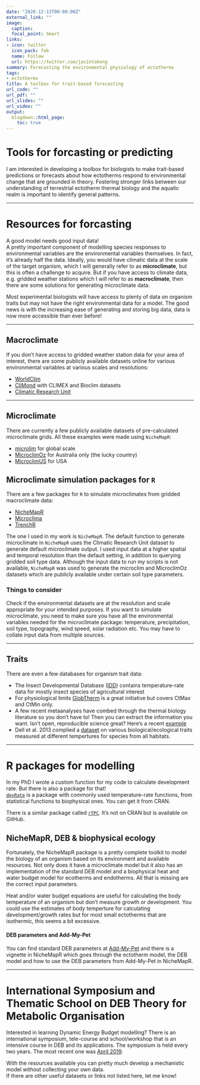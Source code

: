 ```yaml
---
date: "2020-12-13T00:00:00Z"
external_link: ""
image:
  caption: 
  focal_point: Smart
links: 
- icon: twitter
  icon_pack: fab
  name: Follow
  url: https://twitter.com/jacintakong 
summary: Forecasting the environmental physiology of ectotherms
tags:
- ectotherms
title: A toolbox for trait-based forecasting
url_code: ""
url_pdf: ""
url_slides: ""
url_video: ""
output:
  blogdown::html_page:
    toc: true
---
```


# Tools for forcasting or predicting

I am interested in developing a toolbox for biologists to make trait-based predictions or forecasts about how ectotherms respond to environmental change that are grounded in theory. Fostering stronger links between our understanding of terrestrial ectotherm thermal biology and the aquatic realm is important to identify general patterns.

***

# Resources for forcasting

A good model needs good input data!  
A pretty important component of modelling species responses to environmental variables are the environmental variables themselves. In fact, it's already half the data. Ideally, you would have climatic data at the scale of the target organism, which I will generally refer to as **microclimate**, but this is often a challenge to acquire. But if you have access to climate data, e.g. gridded weather stations which I will refer to as **macroclimate**, then there are some solutions for generating microclimate data.

Most experimental biologists will have access to plenty of data on organism traits but may not have the right environmental data for a model. The good news is with the increasing ease of generating and storing big data, data is now more accessible than ever before!

***

## Macroclimate
If you don't have access to gridded weather station data for your area of interest, there are some publicly available datasets online for various environmental variables at various scales and resolutions:

* [WorldClim](http://www.worldclim.org/)
* [CliMond](https://www.climond.org/) with CLIMEX and Bioclim datasets 
* [Climatic Research Unit](http://www.cru.uea.ac.uk/)

***

## Microclimate
There are currently a few publicly available datasets of pre-calculated microclimate grids. All these examples were made using `NicheMapR`:

* [microlim](https://www.nature.com/articles/sdata20146) for global scale
* [MicroclimOz](https://knb.ecoinformatics.org/knb/d1/mn/v2/object/knb.92484.39) for Australia only (the lucky country)
* [MicroclimUS](https://knb.ecoinformatics.org/view/urn:uuid:b8a6dbfd-3a97-4a24-91d5-1648fdba1648) for USA

## Microclimate simulation packages for `R`
There are a few packages for `R` to simulate microclimates from gridded macroclimate data:

* [NicheMapR](https://mrke.github.io)
* [Microclima](https://besjournals.onlinelibrary.wiley.com/doi/10.1111/2041-210X.13093)
* [TrenchR](https://trenchproject.github.io/tools/TrenchR/)

The one I used in my work is `NicheMapR`. The default function to generate microclimate in `NicheMapR` uses the Climatic Research Unit dataset to generate default microclimate output. I used input data at a higher spatial and temporal resolution than the default setting, in addition to querying gridded soil type data. Although the input data to run my scripts is not available, `NicheMapR` was used to generate the microclim and MicroclimOz datasets which are publicly available under certain soil type parameters. 

### Things to consider
Check if the environmental datasets are at the resolution and scale appropriate for your intended purposes. If you want to simulate microclimate, you need to make sure you have all the environmental variables needed for the microclimate package: temperature, precipitation, soil type, topography, wind speed, solar radiation etc. You may have to collate input data from multiple sources.

***

## Traits
There are even a few databases for organism trait data:

* The Insect Developmental Database ([IDD](https://nucleus.iaea.org/sites/naipc/twd/Lists/News/DispForm.aspx?ID=291&ContentTypeId=0x0100E051773707C04949A2F50750BBDBE134)) contains temperature-rate data for mostly insect species of agricultural interest 
* For physiological limits [GlobTherm](https://datadryad.org/resource/doi:10.5061/dryad.1cv08/7) is a great initiative but covers CtMax and CtMin only.
* A few recent metaanalyses have combed through the thermal biology literature so you don't have to! Then you can extract the information you want. Isn't open, reproducible science great? Here's a recent [example](https://datadryad.org/resource/doi:10.5061/dryad.56s5d84)
* Dell et al. 2013 complied a [dataset](https://esajournals.onlinelibrary.wiley.com/doi/10.1890/12-2060.1) on various biological/ecological traits measured at different tempertures for species from all habitats. 

***

# R packages for modelling
In my PhD I wrote a custom function for my code to calculate development rate. But there is also a package for that!  
[`devRate`](https://cran.r-project.org/web/packages/devRate/index.html) is a package with commonly used temperature-rate functions, from statistical functions to biophysical ones. You can get it from CRAN.

There is a similar package called [`rTPC`](https://github.com/padpadpadpad/rTPC). It's not on CRAN but is available on GitHub.

## NicheMapR, DEB & biophysical ecology
Fortunately, the NicheMapR package is a pretty complete toolkit to model the biology of an organism based on its environment and available resources. Not only does it have a microclimate model but it also has an implementation of the standard DEB model and a biophysical heat and water budget model for ecotherms and endotherms. All that is missing are the correct input parameters.

Heat and/or water budget equations are useful for calculating the body temperature of an organism but don't measure growth or development. You could use the estimates of body temperture for calculating development/growth rates but for most small ectotherms that are isothermic, this seems a bit excessive.  

#### DEB parameters and Add-My-Pet
You can find standard DEB parameters at [Add-My-Pet](https://www.bio.vu.nl/thb/deb/deblab/add_my_pet/) and there is a vignette in NicheMapR which goes through the ectotherm model, the DEB model and how to use the DEB parameters from Add-My-Pet in NicheMapR.

***

# International Symposium and Thematic School on DEB Theory for Metabolic Organisation
Interested in learning Dynamic Energy Budget modelling? There is an international symposium, tele-course and school/workshop that is an intensive course in DEB and its applications. The symposium is held every two years. The most recent one was [April 2019](https://deb2019.sciencesconf.org/).

With the resources available you can pretty much develop a mechanistic model without collecting your own data.  
If there are other useful datasets or links not listed here, let me know!
